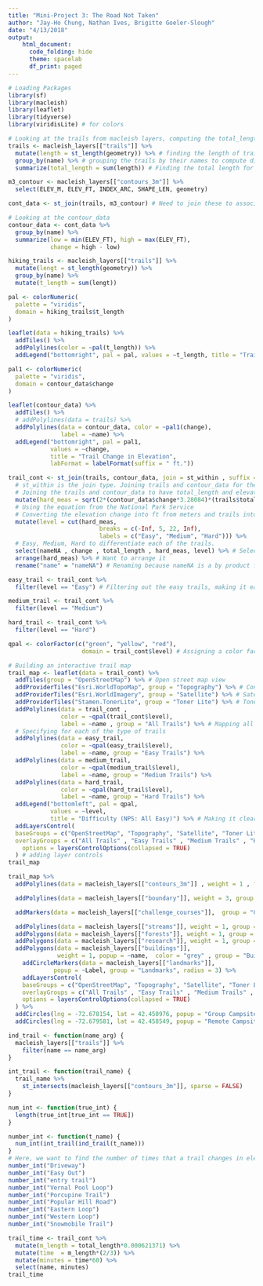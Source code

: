 ```yaml
---
title: "Mini-Project 3: The Road Not Taken"
author: "Jay-Ho Chung, Nathan Ives, Brigitte Goeler-Slough"
date: "4/13/2018"
output: 
    html_document:
      code_folding: hide
      theme: spacelab
      df_print: paged
---
```


```r
# Loading Packages
library(sf)
library(macleish)
library(leaflet)
library(tidyverse)
library(viridisLite) # for colors
```

```r
# Looking at the trails from macleish layers, computing the total_length and saving it for each trail
trails <- macleish_layers[["trails"]] %>% 
  mutate(length = st_length(geometry)) %>% # finding the length of trails
  group_by(name) %>% # grouping the trails by their names to compute different lengths for each trail
  summarize(total_length = sum(length)) # Finding the total length for each trail

m3_contour <- macleish_layers[["contours_3m"]] %>% 
  select(ELEV_M, ELEV_FT, INDEX_ARC, SHAPE_LEN, geometry)

cont_data <- st_join(trails, m3_contour) # Need to join these to associate a name and a change in elevation for each trail

# Looking at the contour_data
contour_data <- cont_data %>% 
  group_by(name) %>% 
  summarize(low = min(ELEV_FT), high = max(ELEV_FT),
            change = high - low)

hiking_trails <- macleish_layers[["trails"]] %>%
  mutate(lengt = st_length(geometry)) %>% 
  group_by(name) %>% 
  mutate(t_length = sum(lengt))
```

```r
pal <- colorNumeric(
  palette = "viridis",
  domain = hiking_trails$t_length
)

leaflet(data = hiking_trails) %>%
  addTiles() %>%
  addPolylines(color = ~pal(t_length)) %>%
  addLegend("bottomright", pal = pal, values = ~t_length, title = "Trail Length", labFormat = labelFormat(suffix =  "m"))

pal1 <- colorNumeric(
  palette = "viridis",
  domain = contour_data$change
)

leaflet(contour_data) %>% 
  addTiles() %>% 
  # addPolylines(data = trails) %>% 
  addPolylines(data = contour_data, color = ~pal1(change),
               label = ~name) %>% 
  addLegend("bottomright", pal = pal1, 
            values = ~change, 
            title = "Trail Change in Elevation",
            labFormat = labelFormat(suffix = " ft."))
```

```r
trail_cont <- st_join(trails, contour_data, join = st_within , suffix = c("name" = "name")) %>% 
  # st_within is the join type. Joining trails and contour_data for the total_length and change
  # Joining the trails and contour_data to have total_length and elevation change
  mutate(hard_meas = sqrt(2*(contour_data$change*3.28084)*(trails$total_length*0.000621371))) %>% 
  # Using the equation from the National Park Service
  # Converting the elevation change into ft from meters and trails into miles from meters.
  mutate(level = cut(hard_meas, 
                          breaks = c(-Inf, 5, 22, Inf), 
                          labels = c("Easy", "Medium", "Hard"))) %>% 
  # Easy, Medium, Hard to differentiate each of the trails.
  select(nameNA , change , total_length , hard_meas, level) %>% # Selecting these variables
  arrange(hard_meas) %>% # Want to arrange it
  rename("name" = "nameNA") # Renaming because nameNA is a by product from the joins
```

```r
easy_trail <- trail_cont %>% 
  filter(level == "Easy") # Filtering out the easy trails, making it easy to color the easy trails

medium_trail <- trail_cont %>% 
  filter(level == "Medium")

hard_trail <- trail_cont %>% 
  filter(level == "Hard")
```

```r
qpal <- colorFactor(c("green", "yellow", "red"), 
                     domain = trail_cont$level) # Assigning a color factor to the difficulty.

# Building an interactive trail map
trail_map <- leaflet(data = trail_cont) %>%
  addTiles(group = "OpenStreetMap") %>% # Open street map view
  addProviderTiles("Esri.WorldTopoMap", group = "Topography") %>% # Contour view in feet
  addProviderTiles("Esri.WorldImagery", group = "Satellite") %>% # Satellite View
  addProviderTiles("Stamen.TonerLite", group = "Toner Lite") %>% # Toner lite
  addPolylines(data = trail_cont , 
               color = ~qpal(trail_cont$level), 
               label = ~name , group = "All Trails") %>% # Mapping all of the trails
  # Specifying for each of the type of trails
  addPolylines(data = easy_trail, 
               color = ~qpal(easy_trail$level),
               label = ~name, group = "Easy Trails") %>% 
  addPolylines(data = medium_trail, 
               color = ~qpal(medium_trail$level),
               label = ~name, group = "Medium Trails") %>% 
  addPolylines(data = hard_trail, 
               color = ~qpal(hard_trail$level),
               label = ~name, group = "Hard Trails") %>% 
  addLegend("bottomleft", pal = qpal, 
            values = ~level, 
            title = "Difficulty (NPS: All Easy)") %>% # Making it clear that all of these trails are easy
  addLayersControl(
  baseGroups = c("OpenStreetMap", "Topography", "Satellite", "Toner Lite"),    
  overlayGroups = c("All Trails" , "Easy Trails" , "Medium Trails" , "Hard Trails") ,
    options = layersControlOptions(collapsed = TRUE)
  ) # adding layer controls
trail_map
```

```r
trail_map %>%
  addPolylines(data = macleish_layers[["contours_3m"]] , weight = 1 , fillOpacity = .1 , group = "Contours (3 m)" , color = "grey") %>% # Incase we want different contour

  addPolylines(data = macleish_layers[["boundary"]], weight = 3, group = "Boundaries" , color = "purple" , label = "Boundaries") %>% # Showing the boundaries

  addMarkers(data = macleish_layers[["challenge_courses"]],  group = "Challenge Courses" , popup = ~cmt) %>% # Identifying the numerous challenge courses

  addPolylines(data = macleish_layers[["streams"]], weight = 1, group = "Streams") %>% # showing streams
  addPolygons(data = macleish_layers[["forests"]], weight = 1, group = "Forests" , color = "green" , label = ~Sheet1__Na, opacity = .5) %>% # showing green forests
  addPolygons(data = macleish_layers[["research"]], weight = 1, group = "Research Plots" , color = "brown" ,label = ~OBJECTID) %>% # Showing research plots
  addPolygons(data = macleish_layers[["buildings"]], 
              weight = 1, popup = ~name,  color = "grey" , group = "Buildings") %>% # showing buildings
    addCircleMarkers(data = macleish_layers[["landmarks"]], 
             popup = ~Label, group = "Landmarks", radius = 3) %>%
    addLayersControl(
    baseGroups = c("OpenStreetMap", "Topography", "Satellite", "Toner Lite"),
    overlayGroups = c("All Trails" , "Easy Trails" , "Medium Trails" , "Hard Trails" , "Boundaries" ,"Streams" , "Forests" , "Research Plots" , "Buildings" , "Landmarks", "Challenge Courses" , "Contours (3 m)") , # Including all of the groups
    options = layersControlOptions(collapsed = TRUE)
  ) %>%
  addCircles(lng = -72.678154, lat = 42.450976, popup = "Group Campsite", color = "black", radius = 50) %>%
  addCircles(lng = -72.679581, lat = 42.458549, popup = "Remote Campsite", color = "black", radius = 50)
```

```r
ind_trail <- function(name_arg) {
  macleish_layers[["trails"]] %>%
    filter(name == name_arg)
}

int_trail <- function(trail_name) {
  trail_name %>%
    st_intersects(macleish_layers[["contours_3m"]], sparse = FALSE)
}

num_int <- function(true_int) {
  length(true_int[true_int == TRUE])
}

number_int <- function(t_name) {
  num_int(int_trail(ind_trail(t_name)))
}
# Here, we want to find the number of times that a trail changes in elevation by finding how many times it intersects the contours. Reid suggested that we look at this to make sure that our trails are, infact, difficult for people to walk through.
number_int("Driveway")
number_int("Easy Out")
number_int("entry trail")
number_int("Vernal Pool Loop")
number_int("Porcupine Trail")
number_int("Popular Hill Road")
number_int("Eastern Loop")
number_int("Western Loop")
number_int("Snowmobile Trail")
```

```r
trail_time <- trail_cont %>%
  mutate(m_length = total_length*0.000621371) %>%
  mutate(time  = m_length*(2/3)) %>%
  mutate(minutes = time*60) %>%
  select(name, minutes)
trail_time
```

